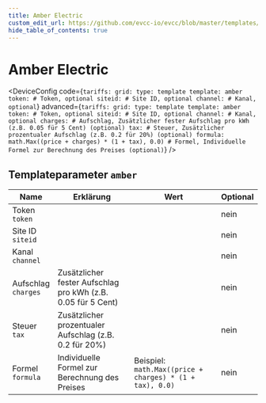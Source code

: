 ```yaml
---
title: Amber Electric
custom_edit_url: https://github.com/evcc-io/evcc/blob/master/templates/definition/tariff/amber.yaml
hide_table_of_contents: true
---
```



# Amber Electric

<div className="device-detail-container">
  <div className="device-detail-content">
    <DeviceFeatures features="Australien" />

<DeviceConfig code={`tariffs:
    grid:
      type: template
      template: amber
      token: # Token, optional
      siteid: # Site ID, optional
      channel: # Kanal, optional`} advanced={`tariffs:
    grid:
      type: template
      template: amber
      token: # Token, optional
      siteid: # Site ID, optional
      channel: # Kanal, optional
      charges: # Aufschlag, Zusätzlicher fester Aufschlag pro kWh (z.B. 0.05 für 5 Cent) (optional)
      tax: # Steuer, Zusätzlicher prozentualer Aufschlag (z.B. 0.2 für 20%) (optional)
      formula: math.Max((price + charges) * (1 + tax), 0.0) # Formel, Individuelle Formel zur Berechnung des Preises (optional)`} />
  </div>
  <div className="device-detail-icon">
    <evcc-icon
      type="tariff"
      name="amber-electric"
      size="400px"
      alt="Amber Electric"
      className="device-detail-icon-img"
    ></evcc-icon>
  </div>
</div>

## Templateparameter `amber`

| Name | Erklärung | Wert | Optional |
|-----------|-----------|------|----------|
| Token<br/>`token` |  |  | nein |
| Site ID<br/>`siteid` |  |  | nein |
| Kanal<br/>`channel` |  |  | nein |
| Aufschlag<br/>`charges` | Zusätzlicher fester Aufschlag pro kWh (z.B. 0.05 für 5 Cent) |  | nein |
| Steuer<br/>`tax` | Zusätzlicher prozentualer Aufschlag (z.B. 0.2 für 20%) |  | nein |
| Formel<br/>`formula` | Individuelle Formel zur Berechnung des Preises | Beispiel: `math.Max((price + charges) * (1 + tax), 0.0)` | nein |

